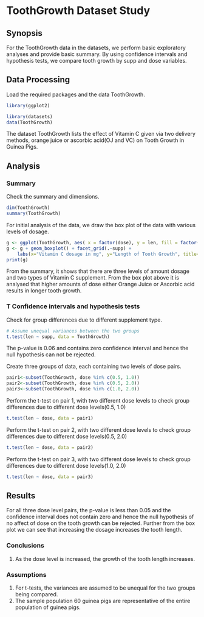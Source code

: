 ToothGrowth Dataset Study
==========================

## Synopsis

For the ToothGrowth data in the datasets, we perform basic exploratory analyses and provide basic summary. By using confidence intervals and hypothesis tests, we compare tooth growth by supp and dose variables.

## Data Processing

Load the required packages and the data ToothGrowth. 
```r
library(ggplot2)

library(datasets)
data(ToothGrowth)
```

The dataset ToothGrowth lists the effect of Vitamin C given via two delivery methods, orange juice or ascorbic acid(OJ and VC) on Tooth Growth in Guinea Pigs.

## Analysis

### Summary

Check the summary and dimensions.
```r
dim(ToothGrowth)
summary(ToothGrowth)
```

For initial analysis of the data, we draw the box plot of the data with various levels of dosage.

```r
g <- ggplot(ToothGrowth, aes( x = factor(dose), y = len, fill = factor(dose)))
g <- g + geom_boxplot() + facet_grid(.~supp) +
    labs(x="Vitamin C dosage in mg", y="Length of Tooth Growth", title="Length of Tooth Growth per Dosage") 
print(g)
```

From the summary, it shows that there are three levels of amount dosage and two types of Vitamin C supplement. From the box plot above it is analysed that higher amounts of dose either Orange Juice or Ascorbic acid results in longer tooth growth.

### T Confidence intervals and hypothesis tests

Check for group differences due to different supplement type.
```r
# Assume unequal variances between the two groups
t.test(len ~ supp, data = ToothGrowth)
```

The p-value is 0.06 and contains zero confidence interval and hence the null hypothesis can not be rejected.

Create three groups of data, each containing two levels of dose pairs.
```r
pair1<-subset(ToothGrowth, dose %in% c(0.5, 1.0))
pair2<-subset(ToothGrowth, dose %in% c(0.5, 2.0))
pair3<-subset(ToothGrowth, dose %in% c(1.0, 2.0))
```

Perform the t-test on pair 1, with two different dose levels to check group differences due to different dose levels(0.5, 1.0)
```r
t.test(len ~ dose, data = pair1)
```

Perform the t-test on pair 2, with two different dose levels to check group differences due to different dose levels(0.5, 2.0)
```r
t.test(len ~ dose, data = pair2)
```

Perform the t-test on pair 3, with two different dose levels to check group differences due to different dose levels(1.0, 2.0)
```r
t.test(len ~ dose, data = pair3)
```

## Results

For all three dose level pairs, the p-value is less than 0.05 and the confidence interval does not contain zero and hence the null hypothesis of no affect of dose on the tooth growth can be rejected. Further from the box plot we can see that increasing the dosage increases the tooth length.

### Conclusions
1. As the dose level is increased, the growth of the tooth length increases.

### Assumptions
1. For t-tests, the variances are assumed to be unequal for the two groups being compared.
2. The sample population 60 guinea pigs are representative of the entire population of guinea pigs.

